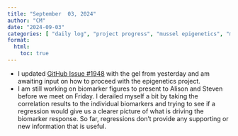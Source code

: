 ```yaml
---
title: "September  03, 2024"
author: "CM"
date: "2024-09-03"
categories: [ "daily log", "project progress", "mussel epigenetics", "mussel biomarkers", "bench", "analysis"]
format:
  html:
    toc: true
---
```


-   I updated [GitHub Issue #1948](https://github.com/RobertsLab/resources/issues/1948) with the gel from yesterday and am awaiting input on how to proceed with the epigenetics project.\
-   I am still working on biomarker figures to present to Alison and Steven before we meet on Friday. I derailed myself a bit by taking the correlation results to the individual biomarkers and trying to see if a regression would give us a clearer picture of what is driving the biomarker response. So far, regressions don't provide any supporting or new information that is useful.\
